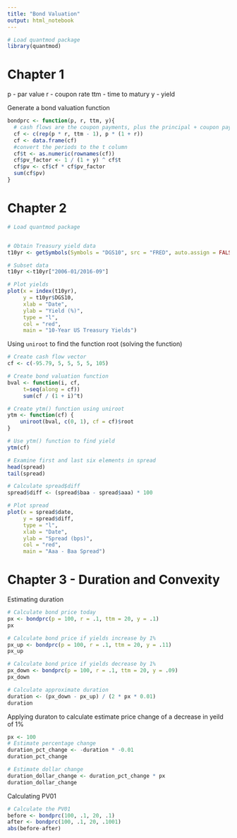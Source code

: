 ```yaml
---
title: "Bond Valuation"
output: html_notebook
---
```


```r
# Load quantmod package
library(quantmod)
```

# Chapter 1
p - par value
r - coupon rate
ttm - time to matury
y - yield

Generate a bond valuation function


```r
bondprc <- function(p, r, ttm, y){
  # cash flows are the coupon payments, plus the principal + coupon payment
  cf <- c(rep(p * r, ttm - 1), p * (1 + r))
  cf <- data.frame(cf)
  #convert the periods to the t column
  cf$t <- as.numeric(rownames(cf))
  cf$pv_factor <- 1 / (1 + y) ^ cf$t
  cf$pv <- cf$cf * cf$pv_factor
  sum(cf$pv)
}
```

# Chapter 2

```r
# Load quantmod package


# Obtain Treasury yield data
t10yr <- getSymbols(Symbols = "DGS10", src = "FRED", auto.assign = FALSE)

# Subset data
t10yr <-t10yr["2006-01/2016-09"]

# Plot yields
plot(x = index(t10yr),
     y = t10yr$DGS10,
     xlab = "Date",
     ylab = "Yield (%)",
     type = "l",
     col = "red",
     main = "10-Year US Treasury Yields")

```

Using `uniroot` to find the function root (solving the function)
```r
# Create cash flow vector
cf <- c(-95.79, 5, 5, 5, 5, 105)

# Create bond valuation function
bval <- function(i, cf,
     t=seq(along = cf))
     sum(cf / (1 + i)^t)

# Create ytm() function using uniroot
ytm <- function(cf) {
    uniroot(bval, c(0, 1), cf = cf)$root
}

# Use ytm() function to find yield
ytm(cf)


```


```r
# Examine first and last six elements in spread
head(spread)
tail(spread)

# Calculate spread$diff
spread$diff <- (spread$baa - spread$aaa) * 100

# Plot spread
plot(x = spread$date,
     y = spread$diff,
     type = "l",
     xlab = "Date",
     ylab = "Spread (bps)",
     col = "red",
     main = "Aaa - Baa Spread")

```

# Chapter 3 - Duration and Convexity

Estimating duration

```r
# Calculate bond price today
px <- bondprc(p = 100, r = .1, ttm = 20, y = .1)
px

# Calculate bond price if yields increase by 1%
px_up <- bondprc(p = 100, r = .1, ttm = 20, y = .11)
px_up

# Calculate bond price if yields decrease by 1%
px_down <- bondprc(p = 100, r = .1, ttm = 20, y = .09)
px_down

# Calculate approximate duration
duration <- (px_down - px_up) / (2 * px * 0.01)
duration
```

Applying duraton to calculate estimate price change of a decrease in yeild of 
1%

```r
px <- 100
# Estimate percentage change
duration_pct_change <- -duration * -0.01
duration_pct_change

# Estimate dollar change
duration_dollar_change <- duration_pct_change * px
duration_dollar_change
```


Calculating PV01
```r
# Calculate the PV01
before <- bondprc(100, .1, 20, .1)
after <- bondprc(100, .1, 20, .1001)
abs(before-after)
```

